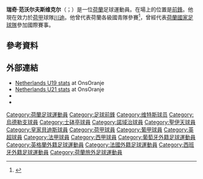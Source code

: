 {{noteTA|G1=足球|G2=英超|G3=uefa|G4=荷蘭足球聯賽
|T=zh-hans:瑞奇·范沃尔夫斯维克尔;zh-hk:瑞奇·雲禾夫斯雲高;zh-tw:瑞奇·范·沃爾夫斯維克爾;
|1=zh-hans:瑞奇·范沃尔夫斯维克尔;zh-hk:瑞奇·雲禾夫斯雲高;zh-tw:瑞奇·范·沃爾夫斯維克爾;
|2=zh-hans:范沃尔夫斯维克尔; zh-hk:雲禾夫斯雲高;zh-tw:瑞奇·范·沃爾夫斯維克爾;
}}

{{Infobox football biography
| name           = 瑞奇·范沃尔夫斯维克尔<br />Ricky van Wolfswinkel
| image          = Dnepr-StEttine (5).jpg
| image_size     = 
| caption = 
| fullname       = Ricky van Wolfswinkel<ref name="Barclays Premier League Squad Numbers 2013/14">{{Cite news
| title = Barclays Premier League Squad Numbers 2013/14
| url = http://www.premierleague.com/en-gb/news/news/2013-14/aug/premier-league-squad-numbers-seasons-2013-14.html
| publisher = Premier League
| date = 16 August 2013
| accessdate = 17 August 2013
| archive-date = 2013-09-25
| archive-url = https://web.archive.org/web/20130925003258/http://www.premierleague.com/en-gb/news/news/2013-14/aug/premier-league-squad-numbers-seasons-2013-14.html
| dead-url = no
}}</ref>
| birth_date     = {{birth date and age|1989|1|27|df=y}}
| birth_place    = 荷蘭[[沃登堡|沃登堡]]
| height         = {{height|meter=1.86}}
| position       = [[前鋒_(足球)|前鋒]]
| currentclub    = [[川迪足球俱樂部|川迪]] 
| clubnumber     = 13
| youthyears1    = 1998–1999 
| youthclubs1    = v.v. Woudenberg
| youthyears2    = 1999–2008 
| youthclubs2    = [[維迪斯職業足球基金會|維迪斯]]
| years1 = 2008–2009 
| clubs1 = [[維迪斯職業足球基金會|維迪斯]]
| caps1 = 33 
| goals1 = 8
| years2 = 2009–2011 
| clubs2 = [[烏德勒支足球會|烏德勒支]]
| caps2 = 64 
| goals2 = 26
| years3 = 2011–2013 
| clubs3 = [[葡萄牙士砵亭俱樂部|士砵亭]]
| caps3 = 55 
| goals3 = 28
| years4 = 2013–2016
| clubs4 = [[诺里奇城足球俱乐部|诺里奇城]]
| caps4 = 25
| goals4 = 1
| years5 = 2014–2015
| clubs5 = → [[聖伊天體育會|聖伊天]]
| caps5 = 28
| goals5 = 5
| years6 = 2015–2016
| clubs6 = → [[皇家贝蒂斯足球俱乐部|皇家贝蒂斯]]
| caps6 = 16
| goals6 = 1
| years7 = 2016–2017
| clubs7 = [[維迪斯職業足球基金會|維迪斯]]
| caps7 = 32
| goals7 = 20
| years8 = 2017–2021
| clubs8 = [[巴塞爾足球俱樂部|巴塞爾]]
| caps8 = 88
| goals8 = 28
| years9 = 2021–
| clubs9 = [[川迪足球俱樂部|川迪]]
| caps9 = 1
| goals9 = 1
| nationalyears1 = 2008 |nationalteam1 = [[荷蘭19歲以下國家足球隊|荷蘭U19]]
| nationalcaps1 = 2 
| nationalgoals1 = 0
| nationalyears2 = 2009–2010 |nationalteam2 = [[荷蘭21歲以下國家足球隊|荷蘭U21]]
| nationalcaps2 = 7 
| nationalgoals2 = 3
| nationalyears3 = 2010–2014 
|nationalteam3 = [[荷蘭國家足球隊|荷蘭]] 
| nationalcaps3 = 2 
| nationalgoals3 = 0
| pcupdate = 2021年8月14日
| ntupdate = 2014年7月16日
}}

'''瑞奇·范沃尔夫斯维克尔'''（{{lang-nl|Ricky van Wolfswinkel}}；{{bd|1989年|1月27日}}）是一位[[荷蘭|荷蘭]]足球運動員。在場上的位置是[[前鋒|前鋒]]。他現在效力於[[荷甲|荷甲]]球隊[[川迪足球俱樂部|川迪]]。他曾代表荷蘭各級國青隊參賽<ref>{{Cite web |url=http://www.fcupdate.nl/nieuws/2009/05/29/van-wolfswinkel-en-mulenga-verhuizen-naar-utrecht_121337/ |title=Van Wolfswinkel en Mulenga verhuizen naar Utrecht |accessdate=2015-06-02 |archive-date=2009-05-30 |archive-url=https://web.archive.org/web/20090530174341/http://www.fcupdate.nl/nieuws/2009/05/29/van-wolfswinkel-en-mulenga-verhuizen-naar-utrecht_121337/ |dead-url=no }}</ref>，曾經代表[[荷蘭國家足球隊|荷蘭國家足球隊]]參加國際賽事。

==參考資料==
{{Reflist}}

==外部連結==
{{commons category}}
*[http://www.onsoranje.nl/team-statistieken/teams/speler/20/4f8c4268-bbbd7130-703583 Netherlands U19 stats] {{Wayback|url=http://www.onsoranje.nl/team-statistieken/teams/speler/20/4f8c4268-bbbd7130-703583 |date=20150924104347 }} at OnsOranje
*[http://www.onsoranje.nl/team-statistieken/teams/speler/25/4f8c4268-bbbd7130-703583 Netherlands U21 stats] {{Wayback|url=http://www.onsoranje.nl/team-statistieken/teams/speler/25/4f8c4268-bbbd7130-703583 |date=20160304040432 }} at OnsOranje
*{{Soccerbase}}
* {{soccerway}}

{{DEFAULTSORT:Wolfswinkel, Ricky van}}
[[Category:荷蘭足球運動員|Category:荷蘭足球運動員]]
[[Category:足球前鋒|Category:足球前鋒]]
[[Category:维特斯球员|Category:维特斯球员]]
[[Category:烏德勒支球員|Category:烏德勒支球員]]
[[Category:士砵亭球員|Category:士砵亭球員]]
[[Category:諾域治球員|Category:諾域治球員]]
[[Category:聖伊天球員|Category:聖伊天球員]]
[[Category:皇家貝迪斯球員|Category:皇家貝迪斯球員]]
[[Category:荷甲球員|Category:荷甲球員]]
[[Category:葡甲球員|Category:葡甲球員]]
[[Category:英超球員|Category:英超球員]]
[[Category:法甲球員|Category:法甲球員]]
[[Category:西甲球員|Category:西甲球員]]
[[Category:葡萄牙外籍足球運動員|Category:葡萄牙外籍足球運動員]]
[[Category:英格蘭外籍足球運動員|Category:英格蘭外籍足球運動員]]
[[Category:法國外籍足球運動員|Category:法國外籍足球運動員]]
[[Category:西班牙外籍足球運動員|Category:西班牙外籍足球運動員]]
[[Category:荷蘭旅外足球運動員|Category:荷蘭旅外足球運動員]]